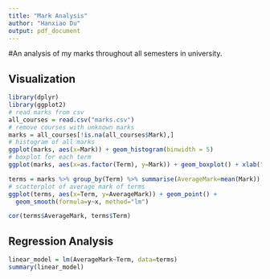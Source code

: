 ```yaml
---
title: "Mark Analysis"
author: "Hanxiao Du"
output: pdf_document
---
```


#An analysis of my marks throughout all semesters in university.

## Visualization
```r
library(dplyr)
library(ggplot2)
# read marks from csv
all_courses = read.csv("marks.csv")
# remove courses with unknown marks
marks = all_courses[!is.na(all_courses$Mark),]
# histogram of all marks
ggplot(marks, aes(x=Mark)) + geom_histogram(binwidth = 5)
# boxplot for each term
ggplot(marks, aes(x=as.factor(Term), y=Mark)) + geom_boxplot() + xlab("Term") + ylab("Mark")

terms = marks %>% group_by(Term) %>% summarise(AverageMark=mean(Mark))
# scatterplot of average mark of terms
ggplot(terms, aes(x=Term, y=AverageMark)) + geom_point() +
  geom_smooth(formula=y~x, method="lm")
```

```r
cor(terms$AverageMark, terms$Term)
```

## Regression Analysis
```r
linear_model = lm(AverageMark~Term, data=terms)
summary(linear_model)
```


